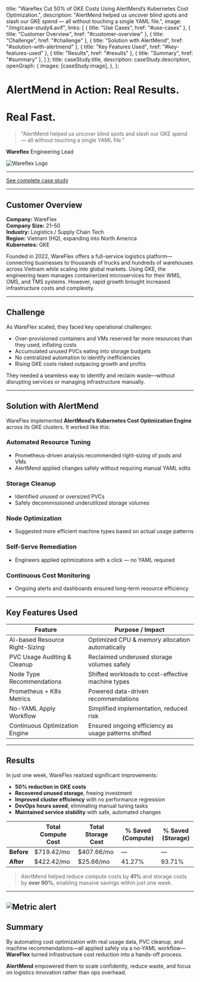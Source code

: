 
  title: "Wareflex Cut 50% of GKE Costs Using AlertMend’s Kubernetes Cost Optimization.",
  description: "AlertMend helped us uncover blind spots and slash our GKE spend — all without touching a single YAML file.",
  image:
    "/img/case-study4.avif",
  links: [
  { title: "Use Cases", href: "#use-cases" },
  { title: "Customer Overview", href: "#customer-overview" },
  { title: "Challenge", href: "#challenge" },
  { title: "Solution with AlertMend", href: "#solution-with-alertmend" },
  { title: "Key Features Used", href: "#key-features-used" },
  { title: "Results", href: "#results" },
  { title: "Summary", href: "#summary" },
]
};
  title: caseStudy.title,
  description: caseStudy.description,
  openGraph: {
    images: [caseStudy.image],
  },
};


# AlertMend in Action: Real Results.
# Real Fast.

> "AlertMend helped us uncover blind spots and slash our GKE spend — all without touching a single YAML file."

**Wareflex**
Engineering Lead

![Wareflex Logo](/img/wareflex-logo.svg)

---

[See complete case study](https://docs.google.com/document/d/12ARCUZnEbxZXSf5BSToIXrfQnlzDCOX62Ij1O0J7rlg/edit?usp=sharing)

---

## <span id="customer-overview" /> Customer Overview

**Company:** WareFlex  
**Company Size:** 21–50  
**Industry:** Logistics / Supply Chain Tech  
**Region:** Vietnam (HQ), expanding into North America  
**Kubernetes:** GKE

Founded in 2022, WareFlex offers a full-service logistics platform—connecting businesses to thousands of trucks and hundreds of warehouses across Vietnam while scaling into global markets. Using GKE, the engineering team manages containerized microservices for their WMS, OMS, and TMS systems. However, rapid growth brought increased infrastructure costs and complexity.

---

## <span id="challenge" /> Challenge

As WareFlex scaled, they faced key operational challenges:
- Over-provisioned containers and VMs reserved far more resources than they used, inflating costs  
- Accumulated unused PVCs eating into storage budgets  
- No centralized automation to identify inefficiencies  
- Rising GKE costs risked outpacing growth and profits  

They needed a seamless way to identify and reclaim waste—without disrupting services or managing infrastructure manually.

---

## <span id="solution-with-alertmend" /> Solution with AlertMend

WareFlex implemented **AlertMend’s Kubernetes Cost Optimization Engine** across its GKE clusters. It worked like this:

### Automated Resource Tuning
- Prometheus-driven analysis recommended right-sizing of pods and VMs  
- AlertMend applied changes safely without requiring manual YAML edits

### Storage Cleanup
- Identified unused or oversized PVCs  
- Safely decommissioned underutilized storage volumes

### Node Optimization
- Suggested more efficient machine types based on actual usage patterns

### Self-Serve Remediation
- Engineers applied optimizations with a click — no YAML required

### Continuous Cost Monitoring
- Ongoing alerts and dashboards ensured long-term resource efficiency

---

## <span id="key-features-used" /> Key Features Used

| Feature                        | Purpose / Impact                                        |
|-------------------------------|----------------------------------------------------------|
| AI-based Resource Right-Sizing| Optimized CPU & memory allocation automatically         |
| PVC Usage Auditing & Cleanup  | Reclaimed underused storage volumes safely              |
| Node Type Recommendations     | Shifted workloads to cost-effective machine types        |
| Prometheus + K8s Metrics      | Powered data-driven recommendations                     |
| No-YAML Apply Workflow        | Simplified implementation, reduced risk                  |
| Continuous Optimization Engine| Ensured ongoing efficiency as usage patterns shifted     |

---

## <span id="results" /> Results

In just one week, WareFlex realized significant improvements:
- **50% reduction in GKE costs**  
- **Recovered unused storage**, freeing investment  
- **Improved cluster efficiency** with no performance regression  
- **DevOps hours saved**, eliminating manual tuning tasks  
- **Maintained service stability** with safe, automated changes


|            | **Total Compute Cost** | **Total Storage Cost** | **% Saved (Compute)** | **% Saved (Storage)** |
|------------|------------------------|-------------------------|------------------------|------------------------|
| **Before** | $719.42/mo             | $407.66/mo              | —                      | —                      |
| **After**  | $422.42/mo             | $25.66/mo               | 41.27%                 | 93.71%                 |


> AlertMend helped reduce compute costs by **41%** and storage costs by **over 90%**, enabling massive savings within just one week.


---

![Metric alert](/img/matric-image.png)
---

## <span id="summary" /> Summary

By automating cost optimization with real usage data, PVC cleanup, and machine recommendations—all applied safely via a no-YAML workflow—**WareFlex** turned infrastructure cost reduction into a hands-off process.

**AlertMend** empowered them to scale confidently, reduce waste, and focus on logistics innovation rather than ops overhead.
